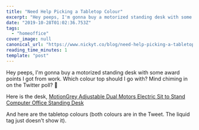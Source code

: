 ```yaml
---
title: "Need Help Picking a Tabletop Colour"
excerpt: "Hey peeps, I'm gonna buy a motorized standing desk with some award points I got from work. Which colo..."
date: "2019-10-28T01:02:36.753Z"
tags:
  - "homeoffice"
cover_image: null
canonical_url: "https://www.nickyt.co/blog/need-help-picking-a-tabletop-colour-2mki/"
reading_time_minutes: 1
template: "post"
---
```



Hey peeps, I'm gonna buy a motorized standing desk with some award points I got from work. Which colour top should I go with? Mind chiming in on the Twitter poll? 🙏

<Twitter id="1188599858128703488" />

Here is the desk, [MotionGrey Adjustable Dual Motors Electric Sit to Stand Computer Office Standing Desk](https://www.bestbuy.ca/en-ca/product/motiongrey-adjustable-dual-motors-electric-sit-to-stand-computer-office-standing-desk-grey-frame-white-table-top-included/13366716)

And here are the tabletop colours (both colours are in the Tweet. The liquid tag just doesn't show it).

<Twitter id="1188600257980063744" />
